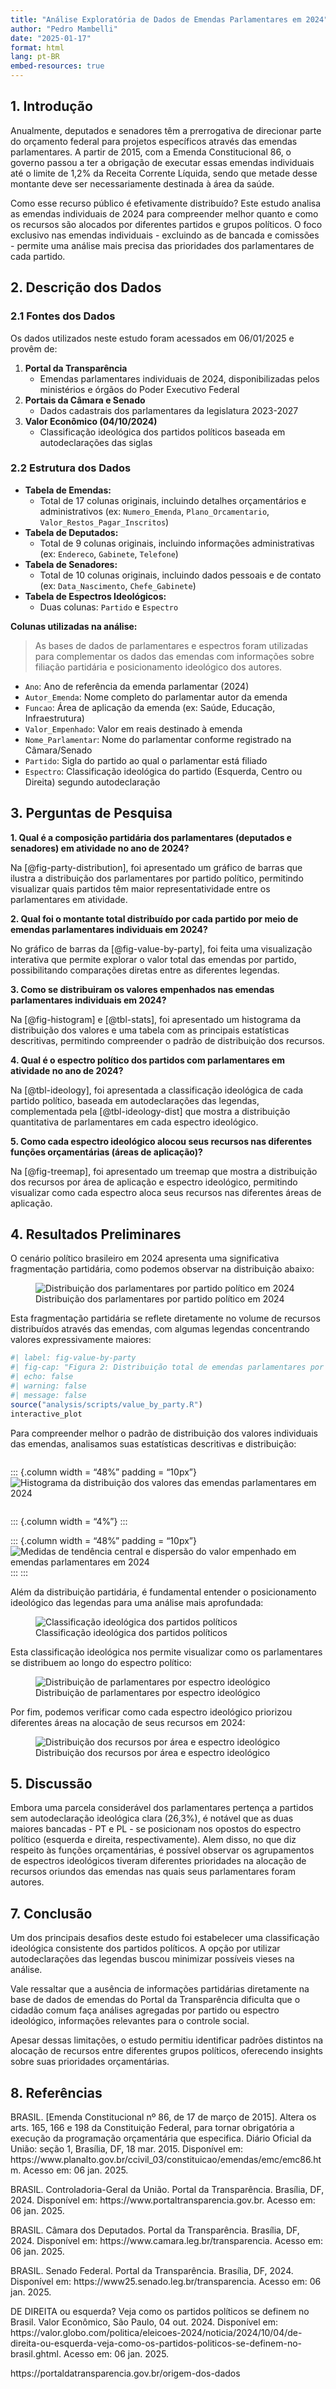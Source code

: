 ```yaml
---
title: "Análise Exploratória de Dados de Emendas Parlamentares em 2024"
author: "Pedro Mambelli"
date: "2025-01-17"
format: html
lang: pt-BR
embed-resources: true
---
```


## 1. Introdução

Anualmente, deputados e senadores têm a prerrogativa de direcionar parte do orçamento federal para projetos específicos através das emendas parlamentares. A partir de 2015, com a Emenda Constitucional 86, o governo passou a ter a obrigação de executar essas emendas individuais até o limite de 1,2% da Receita Corrente Líquida, sendo que metade desse montante deve ser necessariamente destinada à área da saúde.

Como esse recurso público é efetivamente distribuído? Este estudo analisa as emendas individuais de 2024 para compreender melhor quanto e como os recursos são alocados por diferentes partidos e grupos políticos. O foco exclusivo nas emendas individuais - excluindo as de bancada e comissões - permite uma análise mais precisa das prioridades dos parlamentares de cada partido.
<!-- 

::: {.aside}
[Emenda Constitucional nº 86/2015](https://www.planalto.gov.br/ccivil_03/constituicao/emendas/emc/emc86.htm).
::: -->

## 2. Descrição dos Dados

### 2.1 Fontes dos Dados

Os dados utilizados neste estudo foram acessados em 06/01/2025 e provêm de:

1. **Portal da Transparência**
   - Emendas parlamentares individuais de 2024, disponibilizadas pelos ministérios e órgãos do Poder Executivo Federal

2. **Portais da Câmara e Senado**
   - Dados cadastrais dos parlamentares da legislatura 2023-2027

3. **Valor Econômico (04/10/2024)**
   - Classificação ideológica dos partidos políticos baseada em autodeclarações das siglas

<!-- ::: {.aside}
Fontes:
- [Portal da Transparência](https://portaldatransparencia.gov.br)
- [Câmara dos Deputados](https://www.camara.leg.br/internet/deputado/deputado.xls)
- [Senado Federal](https://www25.senado.leg.br/web/transparencia/sen/em-exercicio/-/e/por-nome)
- [Valor Econômico](https://valor.globo.com/politica/eleicoes-2024/noticia/2024/10/04/de-direita-ou-esquerda-veja-como-os-partidos-politicos-se-definem-no-brasil.ghtml)
::: -->

### 2.2 Estrutura dos Dados
- **Tabela de Emendas:**
  - Total de 17 colunas originais, incluindo detalhes orçamentários e administrativos (ex: `Numero_Emenda`, `Plano_Orcamentario`, `Valor_Restos_Pagar_Inscritos`)

- **Tabela de Deputados:**
  - Total de 9 colunas originais, incluindo informações administrativas (ex: `Endereco`, `Gabinete`, `Telefone`)

- **Tabela de Senadores:**
  - Total de 10 colunas originais, incluindo dados pessoais e de contato (ex: `Data_Nascimento`, `Chefe_Gabinete`)

- **Tabela de Espectros Ideológicos:**
  - Duas colunas: `Partido` e `Espectro`

**Colunas utilizadas na análise:**

> As bases de dados de parlamentares e espectros foram utilizadas para complementar os dados das emendas com informações sobre filiação partidária e posicionamento ideológico dos autores.

- `Ano`: Ano de referência da emenda parlamentar (2024)
- `Autor_Emenda`: Nome completo do parlamentar autor da emenda
- `Funcao`: Área de aplicação da emenda (ex: Saúde, Educação, Infraestrutura)
- `Valor_Empenhado`: Valor em reais destinado à emenda
- `Nome_Parlamentar`: Nome do parlamentar conforme registrado na Câmara/Senado
- `Partido`: Sigla do partido ao qual o parlamentar está filiado
- `Espectro`: Classificação ideológica do partido (Esquerda, Centro ou Direita) segundo autodeclaração

## 3. Perguntas de Pesquisa

**1. Qual é a composição partidária dos parlamentares (deputados e senadores) em atividade no ano de 2024?**

Na [@fig-party-distribution], foi apresentado um gráfico de barras que ilustra a distribuição dos parlamentares por partido político, permitindo visualizar quais partidos têm maior representatividade entre os parlamentares em atividade.

**2. Qual foi o montante total distribuído por cada partido por meio de emendas parlamentares individuais em 2024?**

No gráfico de barras da [@fig-value-by-party], foi feita uma visualização interativa que permite explorar o valor total das emendas por partido, possibilitando comparações diretas entre as diferentes legendas.

**3. Como se distribuiram os valores empenhados nas emendas parlamentares individuais em 2024?**

Na [@fig-histogram] e [@tbl-stats], foi apresentado um histograma da distribuição dos valores e uma tabela com as principais estatísticas descritivas, permitindo compreender o padrão de distribuição dos recursos.

**4. Qual é o espectro político dos partidos com parlamentares em atividade no ano de 2024?**

Na [@tbl-ideology], foi apresentada a classificação ideológica de cada partido político, baseada em autodeclarações das legendas, complementada pela [@tbl-ideology-dist] que mostra a distribuição quantitativa de parlamentares em cada espectro ideológico.

**5. Como cada espectro ideológico alocou seus recursos nas diferentes funções orçamentárias (áreas de aplicação)?**

Na [@fig-treemap], foi apresentado um treemap que mostra a distribuição dos recursos por área de aplicação e espectro ideológico, permitindo visualizar como cada espectro aloca seus recursos nas diferentes áreas de aplicação.

## 4. Resultados Preliminares

O cenário político brasileiro em 2024 apresenta uma significativa fragmentação partidária, como podemos observar na distribuição abaixo:

![Distribuição dos parlamentares por partido político em 2024](plots/party_distribution.png){#fig-party-distribution}

Esta fragmentação partidária se reflete diretamente no volume de recursos distribuídos através das emendas, com algumas legendas concentrando valores expressivamente maiores:

```r
#| label: fig-value-by-party
#| fig-cap: "Figura 2: Distribuição total de emendas parlamentares por partido em 2024"
#| echo: false
#| warning: false
#| message: false
source("analysis/scripts/value_by_party.R")
interactive_plot
```

Para compreender melhor o padrão de distribuição dos valores individuais das emendas, analisamos suas estatísticas descritivas e distribuição:

::: {.columns}

::: {.column width = "48%" padding = "10px"}
![Histograma da distribuição dos valores das emendas parlamentares em 2024](plots/ammendments_histogram.png){#fig-histogram}
:::

::: {.column width = "4%"}
:::

::: {.column width = "48%" padding = "10px"}
![Medidas de tendência central e dispersão do valor empenhado em emendas parlamentares em 2024](plots/ammendments_stats.png){#tbl-stats}
:::
:::

Além da distribuição partidária, é fundamental entender o posicionamento ideológico das legendas para uma análise mais aprofundada:

![Classificação ideológica dos partidos políticos](plots/parties_by_ideology_table.png){#tbl-ideology}

Esta classificação ideológica nos permite visualizar como os parlamentares se distribuem ao longo do espectro político:

![Distribuição de parlamentares por espectro ideológico](plots/ideology_table.png){#tbl-ideology-dist}

Por fim, podemos verificar como cada espectro ideológico priorizou diferentes áreas na alocação de seus recursos em 2024:

![Distribuição dos recursos por área e espectro ideológico](plots/treemap_functions_by_ideology.png){#fig-treemap}

## 5. Discussão

Embora uma parcela considerável dos parlamentares pertença a partidos sem autodeclaração ideológica clara (26,3%), é notável que as duas maiores bancadas - PT e PL - se posicionam nos opostos do espectro político (esquerda e direita, respectivamente). 
Alem disso, no que diz respeito às funções orçamentárias, é possível observar os agrupamentos de espectros ideológicos tiveram diferentes prioridades na alocação de recursos oriundos das emendas nas quais seus parlamentares foram autores.

## 7. Conclusão

Um dos principais desafios deste estudo foi estabelecer uma classificação ideológica consistente dos partidos políticos. A opção por utilizar autodeclarações das legendas buscou minimizar possíveis vieses na análise.

Vale ressaltar que a ausência de informações partidárias diretamente na base de dados de emendas do Portal da Transparência dificulta que o cidadão comum faça análises agregadas por partido ou espectro ideológico, informações relevantes para o controle social.

Apesar dessas limitações, o estudo permitiu identificar padrões distintos na alocação de recursos entre diferentes grupos políticos, oferecendo insights sobre suas prioridades orçamentárias.

## 8. Referências

BRASIL. [Emenda Constitucional nº 86, de 17 de março de 2015]. Altera os arts. 165, 166 e 198 da Constituição Federal, para tornar obrigatória a execução da programação orçamentária que especifica. Diário Oficial da União: seção 1, Brasília, DF, 18 mar. 2015. Disponível em: https://www.planalto.gov.br/ccivil_03/constituicao/emendas/emc/emc86.htm. Acesso em: 06 jan. 2025.

BRASIL. Controladoria-Geral da União. Portal da Transparência. Brasília, DF, 2024. Disponível em: https://www.portaltransparencia.gov.br. Acesso em: 06 jan. 2025.

BRASIL. Câmara dos Deputados. Portal da Transparência. Brasília, DF, 2024. Disponível em: https://www.camara.leg.br/transparencia. Acesso em: 06 jan. 2025.

BRASIL. Senado Federal. Portal da Transparência. Brasília, DF, 2024. Disponível em: https://www25.senado.leg.br/transparencia. Acesso em: 06 jan. 2025.

DE DIREITA ou esquerda? Veja como os partidos políticos se definem no Brasil. Valor Econômico, São Paulo, 04 out. 2024. Disponível em: https://valor.globo.com/politica/eleicoes-2024/noticia/2024/10/04/de-direita-ou-esquerda-veja-como-os-partidos-politicos-se-definem-no-brasil.ghtml. Acesso em: 06 jan. 2025.

https://portaldatransparencia.gov.br/origem-dos-dados

